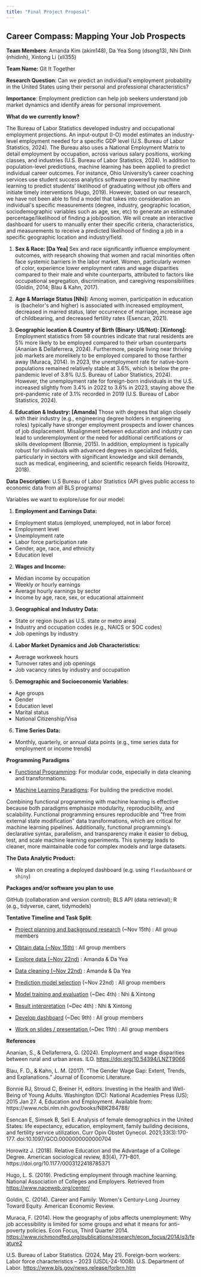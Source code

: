```yaml
---
title: "Final Project Proposal"
---
```


## **Career Compass: Mapping Your Job Prospects**

**Team Members**: Amanda Kim (akim148), Da Yea Song (dsong13), Nhi Dinh (nhidinh), Xintong Li (xli355)

**Team Name:** Git It Together

**Research Question**: Can we predict an individual's employment probability in the United States using their personal and professional characteristics?

**Importance**: Employment prediction can help job seekers understand job market dynamics and identify areas for personal improvement.

**What do we currently know?**

The Bureau of Labor Statistics developed industry and occupational employment projections. An input-output (I-O) model estimates an industry-level employment needed for a specific GDP level (U.S. Bureau of Labor Statistics, 2024). The Bureau also uses a National Employment Matrix to detail employment by occupation, across various salary positions, working classes, and industries (U.S. Bureau of Labor Statistics, 2024). In addition to population-level predictions, machine learning has been applied to predict individual career outcomes. For instance, Ohio University's career coaching services use student success analytics software powered by machine learning to predict students' likelihood of graduating without job offers and initiate timely interventions (Hugo, 2019). However, based on our research, we have not been able to find a model that takes into consideration an individual\'s specific measurements (degree, industry, geographic location, sociodemographic variables such as age, sex, etc) to generate an estimated percentage/likelihood of finding a job/position. We will create an interactive dashboard for users to manually enter their specific criteria, characteristics, and measurements to receive a predicted likelihood of finding a job in a specific geographic location and industry/field.  

1.  **Sex & Race: \[Da Yea\]** Sex and race significantly influence employment outcomes, with research showing that women and racial minorities often face systemic barriers in the labor market. Women, particularly women of color, experience lower employment rates and wage disparities compared to their male and white counterparts, attributed to factors like occupational segregation, discrimination, and caregiving responsibilities (Goldin, 2014; Blau & Kahn, 2017). 

```{=html}
<!-- -->
```
2.  **Age & Marriage Status \[Nhi\]:** Among women, participation in education is (bachelor\'s and higher) is associated with increased employment, decreased in marred status, later occurrence of marriage, increase age of childbearing, and decreased fertility rates (Esencan, 2021).  

```{=html}
<!-- -->
```
3.  **Geographic location & Country of Birth (Binary: US/Not): \[Xintong\]:** Employment statistics from 58 countries indicate that rural residents are 5% more likely to be employed compared to their urban counterparts (Ananian & Dellaferrera, 2024). Furthermore, people living near thriving job markets are morelikely to be employed compared to those farther away (Muraca, 2014). In 2023, the unemployment rate for native-born populations remained relatively stable at 3.6%, which is below the pre-pandemic level of 3.8% (U.S. Bureau of Labor Statistics, 2024). However, the unemployment rate for foreign-born individuals in the U.S. increased slightly from 3.4% in 2022 to 3.6% in 2023, staying above the pre-pandemic rate of 3.1% recorded in 2019 (U.S. Bureau of Labor Statistics, 2024). 

```{=html}
<!-- -->
```
4.  **Education & Industry: \[Amanda\]** Those with degrees that align closely with their industry (e.g., engineering degree holders in engineering roles) typically have stronger employment prospects and lower chances of job displacement. Misalignment between education and industry can lead to underemployment or the need for additional certifications or skills development (Bonnie, 2015). In addition, employment is typically robust for individuals with advanced degrees in specialized fields, particularly in sectors with significant knowledge and skill demands, such as medical, engineering, and scientific research fields (Horowitz, 2018).  

**Data Description:** U.S Bureau of Labor Statistics (API gives public access to economic data from all BLS programs)

Variables we want to explore/use for our model: 

1.  **Employment and Earnings Data:** 

-   Employment status (employed, unemployed, not in labor force) 
-   Employment level
-   Unemployment rate 
-   Labor force participation rate 
-   Gender, age, race, and ethnicity
-   Education level 

2.  **Wages and Income:** 

-   Median income by occupation 
-   Weekly or hourly earnings 
-   Average hourly earnings by sector 
-   Income by age, race, sex, or educational attainment 

3.  **Geographical and Industry Data:** 

-   State or region (such as U.S. state or metro area)
-   Industry and occupation codes (e.g., NAICS or SOC codes) 
-   Job openings by industry 

4.  **Labor Market Dynamics and Job Characteristics:** 

-   Average workweek hours 
-   Turnover rates and job openings 
-   Job vacancy rates by industry and occupation 

5.  **Demographic and Socioeconomic Variables:** 

-   Age groups 
-   Gender 
-   Education level 
-   Marital status
-   National Citizenship/Visa

6.  **Time Series Data:** 

-   Monthly, quarterly, or annual data points (e.g., time series data for employment or income trends) 

**Programming Paradigms**

-   [Functional Programming]{.underline}: For modular code, especially in data cleaning and transformations. 

```{=html}
<!-- -->
```
-   [Machine Learning Paradigms]{.underline}: For building the predictive model. 

Combining functional programming with machine learning is effective because both paradigms emphasize modularity, reproducibility, and scalability. Functional programming ensures reproducible and \"free from external state modification\" data transformations, which are critical for machine learning pipelines. Additionally, functional programming's declarative syntax, parallelism, and transparency make it easier to debug, test, and scale machine learning experiments. This synergy leads to cleaner, more maintainable code for complex models and large datasets. 

**The Data Analytic Product:**

-   We plan on creating a deployed dashboard (e.g. using `flexdashboard` or `shiny`)

**Packages and/or software you plan to use**

GitHub (collaboration and version control); BLS API (data retrieval); R (e.g., tidyverse, caret, tidymodels)

**Tentative Timeline and Task Split**:

-   <u>Project planning and background research</u> (\~Nov 15th) : All group members

-   <u>Obtain data (\~Nov 15th)</u> : All group members

-   <u>Explore data (\~Nov 22nd)</u> : Amanda & Da Yea

-   <u>Data cleaning (\~Nov 22nd)</u> : Amanda & Da Yea

-   <u>Prediction model selection</u> (\~Nov 22nd) : All group members

-   <u>Model training and evaluation</u> (\~Dec 4th) : Nhi & Xintong

-   <u>Result interpretation</u> (\~Dec 4th) : Nhi & Xintong

-   <u>Develop dashboard</u> (\~Dec 9th) : All group members

-   <u>Work on slides / presentation </u> (\~Dec 11th) : All group members

**References** 

Ananian, S., & Dellaferrera, G. (2024). Employment and wage disparities between rural and urban areas. ILO. <https://doi.org/10.54394/LNZT9066> 

Blau, F. D., & Kahn, L. M. (2017). "The Gender Wage Gap: Extent, Trends, and Explanations." Journal of Economic Literature. 

Bonnie RJ, Stroud C, Breiner H, editors. Investing in the Health and Well-Being of Young Adults. Washington (DC): National Academies Press (US); 2015 Jan 27. 4, Education and Employment. Available from: https://www.ncbi.nlm.nih.gov/books/NBK284788/ 

Esencan E, Simsek B, Seli E. Analysis of female demographics in the United States: life expectancy, education, employment, family building decisions, and fertility service utilization. Curr Opin Obstet Gynecol. 2021;33(3):170-177. doi:10.1097/GCO.0000000000000704 

Horowitz J. (2018). Relative Education and the Advantage of a College Degree. American sociological review, 83(4), 771--801. https://doi.org/10.1177/0003122418785371 

Hugo, L. S. (2019). Predicting employment through machine learning. National Association of Colleges and Employers. Retrieved from <https://www.naceweb.org/center/> 

Goldin, C. (2014). Career and Family: Women\'s Century-Long Journey Toward Equity. American Economic Review. 

Muraca, F. (2014). How the geography of jobs affects unemployment: Why job accessibility is limited for some groups and what it means for anti-poverty policies. Econ Focus, Third Quarter 2014. <https://www.richmondfed.org/publications/research/econ_focus/2014/q3/feature2> 

U.S. Bureau of Labor Statistics. (2024, May 21). Foreign-born workers: Labor force characteristics -- 2023 (USDL-24-1008). U.S. Department of Labor. <https://www.bls.gov/news.release/forbrn.htm> 

 
